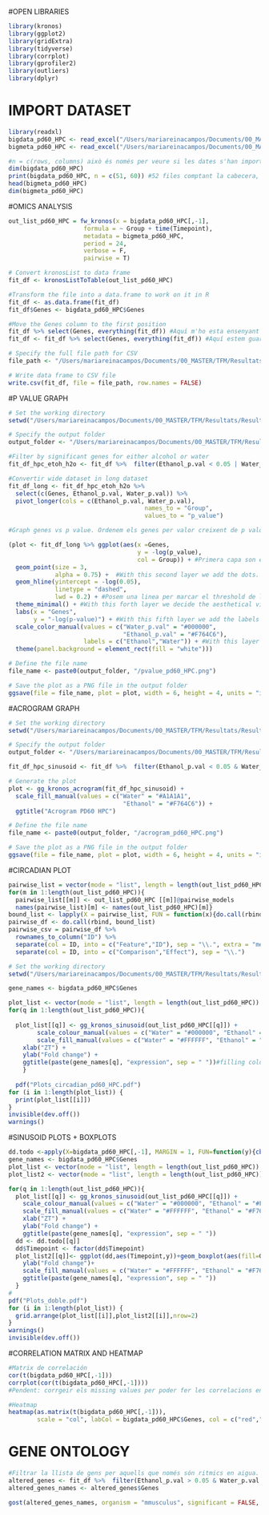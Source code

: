 #OPEN LIBRARIES

```r
library(kronos)
library(ggplot2)
library(gridExtra)
library(tidyverse)
library(corrplot)
library(gprofiler2)
library(outliers)
library(dplyr)
```

# IMPORT DATASET

```r
library(readxl)
bigdata_pd60_HPC <- read_excel("/Users/mariareinacampos/Documents/00_MASTER/TFM/Resultats/Results_PD60_HPC/bigdata_pd60_HPC.xlsx") 
bigmeta_pd60_HPC <- read_excel("/Users/mariareinacampos/Documents/00_MASTER/TFM/Resultats/Results_PD60_HPC/bigmeta_pd60_HPC.xlsx")
```

```r
#n = c(rows, columns) això és només per veure si les dates s'han importat bé
dim(bigdata_pd60_HPC)
print(bigdata_pd60_HPC, n = c(51, 60)) #52 files comptant la cabecera, 51 sense la fila inicial
head(bigmeta_pd60_HPC)
dim(bigmeta_pd60_HPC)
```

#OMICS ANALYSIS

```r
out_list_pd60_HPC = fw_kronos(x = bigdata_pd60_HPC[,-1],
                     formula = ~ Group + time(Timepoint), 
                     metadata = bigmeta_pd60_HPC, 
                     period = 24,
                     verbose = F,
                     pairwise = T)
```

```r
# Convert kronosList to data frame
fit_df <- kronosListToTable(out_list_pd60_HPC)

#Transform the file into a data.frame to work on it in R
fit_df <- as.data.frame(fit_df)
fit_df$Genes <- bigdata_pd60_HPC$Genes

#Move the Genes column to the first position
fit_df %>% select(Genes, everything(fit_df)) #Aquí m'ho esta ensenyant a la pantalla, no és real. La funció select és per seleccionar columnes.
fit_df <- fit_df %>% select(Genes, everything(fit_df)) #Aquí estem guardant-ho de veritat

# Specify the full file path for CSV
file_path <- "/Users/mariareinacampos/Documents/00_MASTER/TFM/Resultats/Results_PD60_HPC/RhythmicityResults_pd60_HPC.csv"

# Write data frame to CSV file
write.csv(fit_df, file = file_path, row.names = FALSE)

```

#P VALUE GRAPH

```r
# Set the working directory
setwd("/Users/mariareinacampos/Documents/00_MASTER/TFM/Resultats/Results_PD60_HPC")

# Specify the output folder
output_folder <- "/Users/mariareinacampos/Documents/00_MASTER/TFM/Resultats/Results_PD60_HPC/Graphs_PD60_HPC"

#Filter by significant genes for either alcohol or water
fit_df_hpc_etoh_h2o <- fit_df %>%  filter(Ethanol_p.val < 0.05 | Water_p.val <0.05)

#Convertir wide dataset in long dataset
fit_df_long <- fit_df_hpc_etoh_h2o %>% 
  select(c(Genes, Ethanol_p.val, Water_p.val)) %>% 
  pivot_longer(cols = c(Ethanol_p.val, Water_p.val), 
                                      names_to = "Group", 
                                      values_to = "p_value")

#Graph genes vs p value. Ordenem els genes per valor creixent de p valor.

(plot <- fit_df_long %>% ggplot(aes(x =Genes, 
                                    y = -log(p_value),
                                    col = Group)) + #Primera capa son els eixos
  geom_point(size = 3, 
             alpha = 0.75) +  #With this second layer we add the dots. Es deixa buit i així enten que ha d'agafar lo d'abans
  geom_hline(yintercept = -log(0.05), 
             linetype = "dashed", 
             lwd = 0.2) + #Posem una linea per marcar el threshold de la significancia
  theme_minimal() + #With this forth layer we decide the aesthetical vibe 
  labs(x = "Genes", 
       y = "-log(p-value)") + #With this fifth layer we add the labels
  scale_color_manual(values = c("Water_p.val" = "#000000",
                                "Ethanol_p.val" = "#F764C6"),
                     labels = c("Ethanol","Water")) + #With this layer we decide the colors
  theme(panel.background = element_rect(fill = "white")))

# Define the file name
file_name <- paste0(output_folder, "/pvalue_pd60_HPC.png")

# Save the plot as a PNG file in the output folder
ggsave(file = file_name, plot = plot, width = 6, height = 4, units = "in")

```

#ACROGRAM GRAPH

```r
# Set the working directory
setwd("/Users/mariareinacampos/Documents/00_MASTER/TFM/Resultats/Results_PD60_HPC")

# Specify the output folder
output_folder <- "/Users/mariareinacampos/Documents/00_MASTER/TFM/Resultats/Results_PD60_HPC/Graphs_PD60_HPC"

fit_df_hpc_sinusoid <- fit_df %>%  filter(Ethanol_p.val < 0.05 & Water_p.val <0.05)

# Generate the plot
plot <- gg_kronos_acrogram(fit_df_hpc_sinusoid) +
  scale_fill_manual(values = c("Water" = "#A1A1A1",
                                "Ethanol" = "#F764C6")) +
  ggtitle("Acrogram PD60 HPC")

# Define the file name
file_name <- paste0(output_folder, "/acrogram_pd60_HPC.png")

# Save the plot as a PNG file in the output folder
ggsave(file = file_name, plot = plot, width = 6, height = 4, units = "in")

```


#CIRCADIAN PLOT

```r
pairwise_list = vector(mode = "list", length = length(out_list_pd60_HPC)) 
for(m in 1:length(out_list_pd60_HPC)){
  pairwise_list[[m]] <- out_list_pd60_HPC [[m]]@pairwise_models
  names(pairwise_list)[m] <- names(out_list_pd60_HPC)[m]}
bound_list <- lapply(X = pairwise_list, FUN = function(x){do.call(rbind, x)})
pairwise_df <- do.call(rbind, bound_list)
pairwise_csv = pairwise_df %>% 
  rownames_to_column("ID") %>%
  separate(col = ID, into = c("Feature","ID"), sep = "\\.", extra = "merge") %>%
  separate(col = ID, into = c("Comparison","Effect"), sep = "\\.")

# Set the working directory
setwd("/Users/mariareinacampos/Documents/00_MASTER/TFM/Resultats/Results_PD60_HPC")

gene_names <- bigdata_pd60_HPC$Genes

plot_list <- vector(mode = "list", length = length(out_list_pd60_HPC))
for(q in 1:length(out_list_pd60_HPC)){
  
  plot_list[[q]] <- gg_kronos_sinusoid(out_list_pd60_HPC[[q]]) +
        scale_colour_manual(values = c("Water" = "#000000", "Ethanol" = "#F764C6")) + #line color
        scale_fill_manual(values = c("Water" = "#FFFFFF", "Ethanol" = "#F764C6")) +
    xlab("ZT") +
    ylab("Fold change") +
    ggtitle(paste(gene_names[q], "expression", sep = " "))#filling color
    }
 
  pdf("Plots_circadian_pd60_HPC.pdf")
for (i in 1:length(plot_list)) {
  print(plot_list[[i]])
}
invisible(dev.off())
warnings()
```

#SINUSOID PLOTS + BOXPLOTS

```r
dd.todo <-apply(X=bigdata_pd60_HPC[,-1], MARGIN = 1, FUN=function(y){cbind(y,bigmeta_pd60_HPC)}) #equivalente al outlist pero con otra estructura
gene_names <- bigdata_pd60_HPC$Genes
plot_list <- vector(mode = "list", length = length(out_list_pd60_HPC))
plot_list2 <- vector(mode = "list", length = length(out_list_pd60_HPC))

for(q in 1:length(out_list_pd60_HPC)){
  plot_list[[q]] <- gg_kronos_sinusoid(out_list_pd60_HPC[[q]]) +
    scale_colour_manual(values = c("Water" = "#000000", "Ethanol" = "#F764C6")) + #line color
    scale_fill_manual(values = c("Water" = "#FFFFFF", "Ethanol" = "#F764C6")) + #filling color
    xlab("ZT") +
    ylab("Fold change") +
    ggtitle(paste(gene_names[q], "expression", sep = " "))
  dd <- dd.todo[[q]]
  dd$Timepoint <- factor(dd$Timepoint)
  plot_list2[[q]]<- ggplot(dd,aes(Timepoint,y))+geom_boxplot(aes(fill=Group))+
    ylab("Fold change")+
    scale_fill_manual(values = c("Water" = "#FFFFFF", "Ethanol" = "#F764C6"))+
    ggtitle(paste(gene_names[q], "expression", sep = " "))
  }
#
pdf("Plots_doble.pdf")
for (i in 1:length(plot_list)) {
  grid.arrange(plot_list[[i]],plot_list2[[i]],nrow=2)
}
warnings()
invisible(dev.off())

```

#CORRELATION MATRIX AND HEATMAP

```r
#Matrix de correlación
cor(t(bigdata_pd60_HPC[,-1]))
corrplot(cor(t(bigdata_pd60_HPC[,-1])))
#Pendent: corrgeir els missing values per poder fer les correlacions entre els gens. Crec que esta fet

#Heatmap
heatmap(as.matrix(t(bigdata_pd60_HPC[,-1])),
        scale = "col", labCol = bigdata_pd60_HPC$Genes, col = c("red","blue"))

```

# GENE ONTOLOGY

```r
#Filtrar la llista de gens per aquells que només són ritmics en aigua.
altered_genes <- fit_df %>%  filter(Ethanol_p.val > 0.05 & Water_p.val <0.05) 
altered_genes_names <- altered_genes$Genes

gost(altered_genes_names, organism = "mmusculus", significant = FALSE, correction_method = "fdr", custom_bg = bigdata_pd60_HPC$Genes)

```
